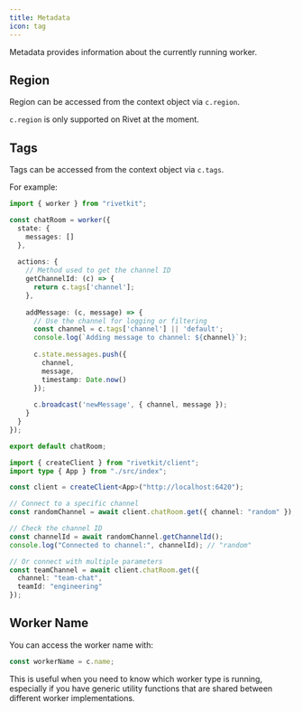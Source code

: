 ```yaml
---
title: Metadata
icon: tag
---
```


Metadata provides information about the currently running worker.

## Region

Region can be accessed from the context object via `c.region`.

<Warning>`c.region` is only supported on Rivet at the moment.</Warning>

## Tags

Tags can be accessed from the context object via `c.tags`.

For example:

<CodeGroup>

```typescript chat_room.ts
import { worker } from "rivetkit";

const chatRoom = worker({
  state: {
    messages: []
  },
  
  actions: {
    // Method used to get the channel ID
    getChannelId: (c) => {
      return c.tags['channel'];
    },
    
    addMessage: (c, message) => {
      // Use the channel for logging or filtering
      const channel = c.tags['channel'] || 'default';
      console.log(`Adding message to channel: ${channel}`);
      
      c.state.messages.push({
        channel,
        message,
        timestamp: Date.now()
      });
      
      c.broadcast('newMessage', { channel, message });
    }
  }
});

export default chatRoom;
```

```typescript client.ts
import { createClient } from "rivetkit/client";
import type { App } from "./src/index";

const client = createClient<App>("http://localhost:6420");

// Connect to a specific channel
const randomChannel = await client.chatRoom.get({ channel: "random" });

// Check the channel ID
const channelId = await randomChannel.getChannelId();
console.log("Connected to channel:", channelId); // "random"

// Or connect with multiple parameters
const teamChannel = await client.chatRoom.get({
  channel: "team-chat",
  teamId: "engineering"
});
```

</CodeGroup>

## Worker Name

You can access the worker name with:

```typescript
const workerName = c.name;
```

This is useful when you need to know which worker type is running, especially if you have generic utility functions that are shared between different worker implementations.
